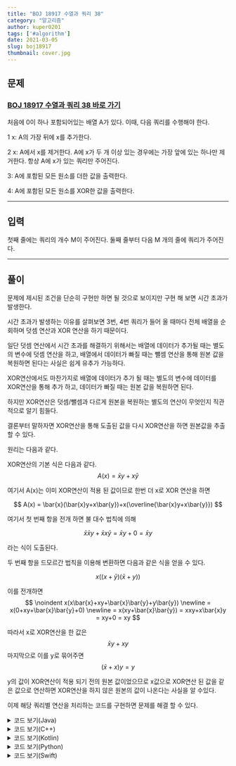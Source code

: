---
title: "BOJ 18917 수열과 쿼리 38"
category: "알고리즘"
author: kuper0201
tags: ['#algorithm']
date: 2021-03-05
slug: boj18917
thumbnail: cover.jpg
---


## 문제

### <a href="https://boj.kr/18917" target="_blank">BOJ 18917 수열과 쿼리 38 바로 가기</a>

처음에 0이 하나 포함되어있는 배열 A가 있다. 이때, 다음 쿼리를 수행해야 한다.

1 x: A의 가장 뒤에 x를 추가한다.

2 x: A에서 x를 제거한다. A에 x가 두 개 이상 있는 경우에는 가장 앞에 있는 하나만 제거한다. 항상 A에 x가 있는 쿼리만 주어진다.

3: A에 포함된 모든 원소를 더한 값을 출력한다.

4: A에 포함된 모든 원소를 XOR한 값을 출력한다.

---

## 입력

첫째 줄에는 쿼리의 개수 M이 주어진다. 둘째 줄부터 다음 M 개의 줄에 쿼리가 주어진다.

---

## 풀이

문제에 제시된 조건을 단순히 구현만 하면 될 것으로 보이지만 구현 해 보면 시간 초과가 발생한다.

시간 초과가 발생하는 이유를 살펴보면 3번, 4번 쿼리가 들어 올 때마다 전체 배열을 순회하며 덧셈 연산과 XOR 연산을 하기 때문이다.

일단 덧셈 연산에서 시간 초과를 해결하기 위해서는 배열에 데이터가 추가될 때는 별도의 변수에 덧셈 연산을 하고, 배열에서 데이터가 빠질 때는 뺄셈 연산을 통해 원본 값을 복원하면 된다는 사실은 쉽게 유추가 가능하다.

XOR연산에서도 마찬가지로 배열에 데이터가 추가 될 때는 별도의 변수에 데이터를 XOR연산을 통해 추가 하고, 데이터가 빠질 때는 원본 값을 복원하면 된다.

하지만 XOR연산은 덧셈/뺄셈과 다르게 원본을 복원하는 별도의 연산이 무엇인지 직관적으로 알기 힘들다.

결론부터 말하자면 XOR연산을 통해 도출된 값을 다시 XOR연산을 하면 원본값을 추출 할 수 있다.

원리는 다음과 같다.

XOR연산의 기본 식은 다음과 같다.
$$
A(x) = \bar{x}y+x\bar{y}
$$

여기서 A(x)는 이미 XOR연산이 적용 된 값이므로 한번 더 x로 XOR 연산을 하면

$$
A(x) = \bar{x}(\bar{x}y+x\bar{y})+x(\overline{\bar{x}y+x\bar{y}})
$$

여기서 첫 번째 항을 전개 하면 불 대수 법칙에 의해

$$
\bar{x}\bar{x}y+\bar{x}x\bar{y} = \bar{x}y + 0 = \bar{x}y
$$

라는 식이 도출된다.

두 번째 항을 드모르간 법칙을 이용해 변환하면 다음과 같은 식을 얻을 수 있다.

$$
x((x+\bar{y})(\bar{x}+y))
$$

이를 전개하면
$$
\noindent x(x\bar{x}+xy+\bar{x}\bar{y}+y\bar{y})
\newline = x(0+xy+\bar{x}\bar{y}+0)
\newline = x(xy+\bar{x}\bar{y})
= xxy+x\bar{x}y
= xy+0
= xy
$$

따라서 x로 XOR연산을 한 값은
$$
\bar{x}y+xy
$$
마지막으로 이를 y로 묶어주면
$$
(\bar{x}+x)y = y
$$

y의 값이 XOR연산이 적용 되기 전의 원본 값이었으므로 x값으로 XOR연산 된 값을 같은 값으로 연산하면 XOR연산을 하지 않은 원본의 값이 나온다는 사실을 알 수있다.
	
이제 해당 쿼리별 연산을 처리하는 코드를 구현하면 문제를 해결 할 수 있다.

<details markdown="1">
<summary>코드 보기(Java)</summary>

```javascript
import java.io.*;

public class Main {
    public static void main(String[] args) throws Exception {
        BufferedReader br = new BufferedReader(new InputStreamReader(System.in));
        StringBuilder sb = new StringBuilder();
        
		// 쿼리 개수 입력
        int M = Integer.parseInt(br.readLine());
        long sum = 0, res = 0;
		
		// 쿼리 입력 받으며 연산 처리
        for(int i = 0; i < M; i++) {
            String[] str = br.readLine().split(" ");

            int cmd = Integer.parseInt(str[0]);
            int oper = 0;

            if(str.length != 1) oper = Integer.parseInt(str[1]);

            if(cmd == 1) {
                sum += oper;
                res ^= oper;
            } else if(cmd == 2) {
                sum -= oper;
                res ^= oper;
            } else if(cmd == 3) sb.append(sum +"\n");
            else sb.append(res +"\n");
        }

        System.out.println(sb);
    }
}
```
</details>

<details markdown="1">
<summary>코드 보기(C++)</summary>

```cpp
#include <iostream>
#define endl '\n'
#define fastio ios_base::sync_with_stdio(false); cin.tie(nullptr); cout.tie(nullptr)

using namespace std;

int main() {
	fastio;
	
	int M;
	long sum = 0, res = 0;
	cin >> M;
	
	for(int i = 0; i < M; i++) {
		int cmd, oper;
		cin >> cmd;
		
		if(cmd == 1) {
			cin >> oper;
			sum += oper;
			res ^= oper;
		} else if(cmd == 2) {
			cin >> oper;
			sum -= oper;
			res ^= oper;
		} else if(cmd == 3) cout << sum << endl;
		else cout << res << endl;
	}
	
	return 0;
}
```
</details>

<details markdown="1">
<summary>코드 보기(Kotlin)</summary>

```javascript
fun main(args: Array<String>) {
    var M = readLine()!!.toInt()
    var sum = 0L
    var res = 0L
    
    for (i in 0 until M) {
        var s = readLine()!!.split(" ")
        var cmd = s[0].toInt()
        
        if (cmd == 1) {
            var oper = s[1].toLong()
            sum += oper
            res = res xor oper
        } else if(cmd == 2) {
            var oper = s[1].toLong()
            sum -= oper
            res = res xor oper
        } else if(cmd == 3) {
            println(sum)
        } else {
            println(res)
        }
    }
}
```
</details>

<details markdown="1">
<summary>코드 보기(Python)</summary>

```python
from sys import stdin

def main():
    M = int(stdin.readline())
    sum = 0
    res = 0
    
    for i in range(M):
        s = stdin.readline().split(' ')
        cmd = int(s[0])
        
        if cmd == 1:
            oper = int(s[1])
            sum = sum + oper
            res = res ^ oper
        elif cmd == 2:
            oper = int(s[1])
            sum = sum - oper
            res = res ^ oper
        elif cmd == 3:
            print(sum)
        else:
            print(res)
            
if __name__ == "__main__":
    main()
```
</details>

<details markdown="1">
<summary>코드 보기(Swift)</summary>

```cpp
import Foundation

func main() {
    var M = Int(readLine()!)!
    var sum : UInt64 = 0
    var res : UInt64 = 0
    
    for i in 0..<M {
        var s = readLine()!.split(separator: " ")
        var cmd = UInt64(s[0])!
        
        if cmd == 1 {
            var oper = UInt64(s[1])!
            sum += oper
            res ^= oper
        } else if cmd == 2 {
            var oper = UInt64(s[1])!
            sum -= oper
            res ^= oper
        } else if cmd == 3 {
            print(sum)
        } else {
            print(res)
        }
    }
}

main()
```
</details>